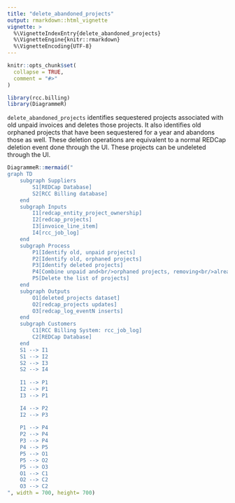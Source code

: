 ```yaml
---
title: "delete_abandoned_projects"
output: rmarkdown::html_vignette
vignette: >
  %\VignetteIndexEntry{delete_abandoned_projects}
  %\VignetteEngine{knitr::rmarkdown}
  %\VignetteEncoding{UTF-8}
---
```


```r
knitr::opts_chunk$set(
  collapse = TRUE,
  comment = "#>"
)
```

```r
library(rcc.billing)
library(DiagrammeR)
```

`delete_abandoned_projects` identifies sequestered projects associated with old unpaid invoices and deletes those projects. It also identifies old orphaned projects that have been sequestered for a year and abandons those as well. These deletion operations are equivalent to a normal REDCap deletion event done through the UI. These projects can be undeleted through the UI.

```r
DiagrammeR::mermaid("
graph TD
    subgraph Suppliers
        S1[REDCap Database]
        S2[RCC Billing database]
    end
    subgraph Inputs
        I1[redcap_entity_project_ownership]
        I2[redcap_projects]
        I3[invoice_line_item]
        I4[rcc_job_log]
    end
    subgraph Process
        P1[Identify old, unpaid projects]
        P2[Identify old, orphaned projects]
        P3[Identify deleted projects]
        P4[Combine unpaid and<br/>orphaned projects, removing<br/>already-deleted projects]
        P5[Delete the list of projects]
    end
    subgraph Outputs
        O1[deleted_projects dataset]
        O2[redcap_projects updates]
        O3[redcap_log_eventN inserts]
    end
    subgraph Customers
        C1[RCC Billing System: rcc_job_log]
        C2[REDCap Database]
    end
    S1 --> I1
    S1 --> I2
    S2 --> I3
    S2 --> I4
    
    I1 --> P1
    I2 --> P1
    I3 --> P1

    I4 --> P2
    I2 --> P3
    
    P1 --> P4
    P2 --> P4
    P3 --> P4
    P4 --> P5
    P5 --> O1
    P5 --> O2
    P5 --> O3
    O1 --> C1
    O2 --> C2
    O3 --> C2
", width = 700, height= 700)
```
